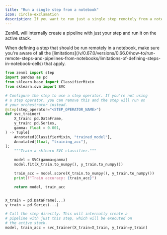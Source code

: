 ```yaml
---
title: "Run a single step from a notebook"
icon: circle-exclamation
description: If you want to run just a single step remotely from a notebook, you can simply call the step as you would with a normal Python function.
---
```


ZenML will internally create a pipeline with just your step and run it on the active stack.

<Info>
    When defining a step that should be run remotely in a notebook, make sure you're aware of all the [limitations](/v/0.67.0/versions/0.66.0/how-to/run-remote-steps-and-pipelines-from-notebooks/limitations-of-defining-steps-in-notebook-cells) that apply.
</Info>

```py
from zenml import step
import pandas as pd
from sklearn.base import ClassifierMixin
from sklearn.svm import SVC

# Configure the step to use a step operator. If you're not using
# a step operator, you can remove this and the step will run on
# your orchestrator instead.
@step(step_operator="<STEP_OPERATOR_NAME>")
def svc_trainer(
    X_train: pd.DataFrame,
    y_train: pd.Series,
    gamma: float = 0.001,
) -> Tuple[
    Annotated[ClassifierMixin, "trained_model"],
    Annotated[float, "training_acc"],
]:
    """Train a sklearn SVC classifier."""

    model = SVC(gamma=gamma)
    model.fit(X_train.to_numpy(), y_train.to_numpy())

    train_acc = model.score(X_train.to_numpy(), y_train.to_numpy())
    print(f"Train accuracy: {train_acc}")

    return model, train_acc


X_train = pd.DataFrame(...)
y_train = pd.Series(...)

# Call the step directly. This will internally create a
# pipeline with just this step, which will be executed on
# the active stack.
model, train_acc = svc_trainer(X_train=X_train, y_train=y_train)
```
